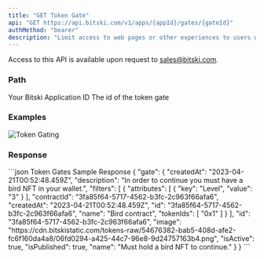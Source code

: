 ```yaml
---
title: "GET Token Gate"
api: "GET https://api.bitski.com/v1/apps/{appId}/gates/{gateId}"
authMethod: "bearer"
description: "Limit access to web pages or other experiences to users who control a specific token."
---
```


<Note>Access to this API is available upon request to sales@bitski.com.</Note>

### Path

<ParamField path="appId" type="string" required>
  Your Bitski Application ID
</ParamField>

<ParamField path="gateId" type="string" required>
  The id of the token gate
</ParamField>

### Examples
![Token Gating](/assets/images/token-gating-1492c273644ac0dca630fba6ee2ce685.png)

### Response

<ResponseField name="gate" type="Gate object" required>
  <Expandable title="properties">
    <ResponseField name="id" type="string" required/>
    <ResponseField name="name" type="string" required/>
    <ResponseField name="image" type="string" required/>
    <ResponseField name="description" type="string"/>
    <ResponseField name="createdAt" type="string" required/>
    <ResponseField name="filters" type="array" required/>
    <ResponseField name="isActive" type="boolean" required/>
    <ResponseField name="isPublished" type="boolean" required/>
  </Expandable>
</ResponseField>

<ResponseExample>
```json Token Gates Sample Response
{
  "gate": {
    "createdAt": "2023-04-21T00:52:48.459Z",
    "description": "In order to continue you must have a bird NFT in your wallet.",
    "filters": [
      {
        "attributes": [
          {
            "key": "Level",
            "value": "3"
          }
        ],
        "contractId": "3fa85f64-5717-4562-b3fc-2c963f66afa6",
        "createdAt": "2023-04-21T00:52:48.459Z",
        "id": "3fa85f64-5717-4562-b3fc-2c963f66afa6",
        "name": "Bird contract",
        "tokenIds": [
          "0x1"
        ]
      }
    ],
    "id": "3fa85f64-5717-4562-b3fc-2c963f66afa6",
    "image": "https://cdn.bitskistatic.com/tokens-raw/54676382-bab5-408d-afe2-fc6f160da4a8/06fd0294-a425-44c7-96e8-9d24757163b4.png",
    "isActive": true,
    "isPublished": true,
    "name": "Must hold a bird NFT to continue."
  }
}
```
</ResponseExample>
